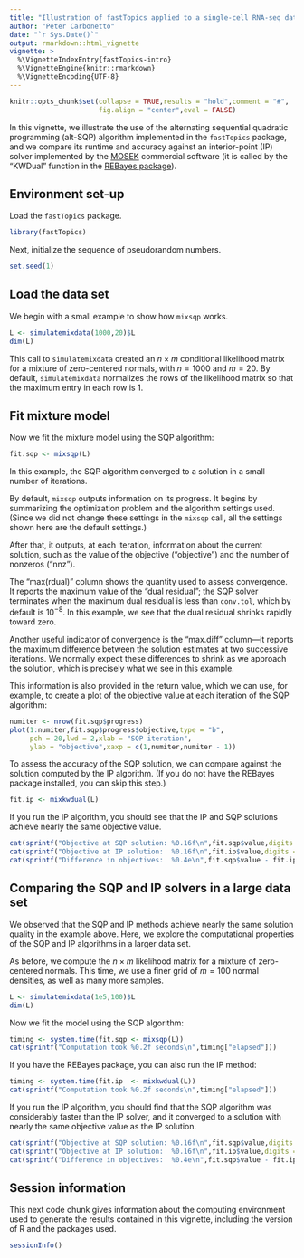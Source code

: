 ```yaml
---
title: "Illustration of fastTopics applied to a single-cell RNA-seq data set"
author: "Peter Carbonetto"
date: "`r Sys.Date()`"
output: rmarkdown::html_vignette
vignette: >
  %\VignetteIndexEntry{fastTopics-intro}
  %\VignetteEngine{knitr::rmarkdown}
  %\VignetteEncoding{UTF-8}
---
```


```r
knitr::opts_chunk$set(collapse = TRUE,results = "hold",comment = "#",
                      fig.align = "center",eval = FALSE)
```

In this vignette, we illustrate the use of the alternating sequential
quadratic programming (alt-SQP) algorithm implemented in the
`fastTopics` package, and we compare its runtime and accuracy against
an interior-point (IP) solver implemented by the [MOSEK][mosek]
commercial software (it is called by the "KWDual" function in the
[REBayes package][rebayes]).

## Environment set-up

Load the `fastTopics` package.

```r
library(fastTopics)
```

Next, initialize the sequence of pseudorandom numbers.

```r
set.seed(1)
```

## Load the data set

We begin with a small example to show how `mixsqp` works.

```r
L <- simulatemixdata(1000,20)$L
dim(L)
```

This call to `simulatemixdata` created an $n \times m$ conditional
likelihood matrix for a mixture of zero-centered normals, with $n =
1000$ and $m = 20$. By default, `simulatemixdata` normalizes the rows
of the likelihood matrix so that the maximum entry in each row is 1.

## Fit mixture model

Now we fit the mixture model using the SQP algorithm:

```r
fit.sqp <- mixsqp(L)
```

In this example, the SQP algorithm converged to a solution in a small
number of iterations.

By default, `mixsqp` outputs information on its progress. It begins by
summarizing the optimization problem and the algorithm settings used.
(Since we did not change these settings in the `mixsqp` call, all the
settings shown here are the default settings.)

After that, it outputs, at each iteration, information about the
current solution, such as the value of the objective ("objective") and
the number of nonzeros ("nnz").

The "max(rdual)" column shows the quantity used to assess convergence.
It reports the maximum value of the "dual residual"; the SQP solver
terminates when the maximum dual residual is less than `conv.tol`,
which by default is $10^{-8}$. In this example, we see that the dual
residual shrinks rapidly toward zero.

Another useful indicator of convergence is the "max.diff" column---it
reports the maximum difference between the solution estimates at two
successive iterations. We normally expect these differences to shrink
as we approach the solution, which is precisely what we see in this
example.

This information is also provided in the return value, which we can
use, for example, to create a plot of the objective value at each
iteration of the SQP algorithm:

```r
numiter <- nrow(fit.sqp$progress)
plot(1:numiter,fit.sqp$progress$objective,type = "b",
     pch = 20,lwd = 2,xlab = "SQP iteration",
     ylab = "objective",xaxp = c(1,numiter,numiter - 1))
```

To assess the accuracy of the SQP solution, we can compare against the
solution computed by the IP algorithm. (If you do not have the REBayes
package installed, you can skip this step.)

```r
fit.ip <- mixkwdual(L)
```

If you run the IP algorithm, you should see that the IP and SQP
solutions achieve nearly the same objective value.

```r
cat(sprintf("Objective at SQP solution: %0.16f\n",fit.sqp$value,digits = 16))
cat(sprintf("Objective at IP solution:  %0.16f\n",fit.ip$value,digits = 16))
cat(sprintf("Difference in objectives:  %0.4e\n",fit.sqp$value - fit.ip$value))
```

## Comparing the SQP and IP solvers in a large data set

We observed that the SQP and IP methods achieve nearly the same
solution quality in the example above. Here, we explore the
computational properties of the SQP and IP algorithms in a larger data
set.

As before, we compute the $n \times m$ likelihood matrix for a mixture
of zero-centered normals. This time, we use a finer grid of $m = 100$
normal densities, as well as many more samples.

```r
L <- simulatemixdata(1e5,100)$L
dim(L)
```

Now we fit the model using the SQP algorithm:

```r
timing <- system.time(fit.sqp <- mixsqp(L))
cat(sprintf("Computation took %0.2f seconds\n",timing["elapsed"]))
```

If you have the REBayes package, you can also run the IP method:

```r
timing <- system.time(fit.ip  <- mixkwdual(L))
cat(sprintf("Computation took %0.2f seconds\n",timing["elapsed"]))
```

If you run the IP algorithm, you should find that the SQP algorithm was
considerably faster than the IP solver, and it converged to a solution
with nearly the same objective value as the IP solution.

```r
cat(sprintf("Objective at SQP solution: %0.16f\n",fit.sqp$value,digits = 16))
cat(sprintf("Objective at IP solution:  %0.16f\n",fit.ip$value,digits = 16))
cat(sprintf("Difference in objectives:  %0.4e\n",fit.sqp$value - fit.ip$value))
```

## Session information

This next code chunk gives information about the computing environment
used to generate the results contained in this vignette, including the
version of R and the packages used.

```r
sessionInfo()
```

[mosek]: https://www.mosek.com
[rebayes]: https://cran.r-project.org/package=REBayes
